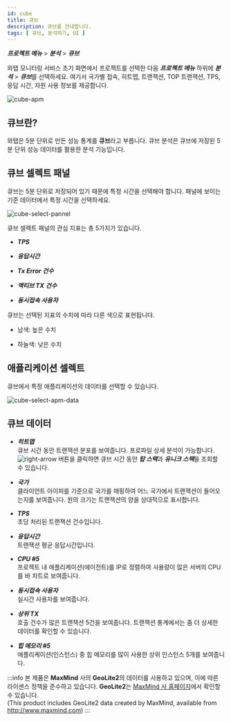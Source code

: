 ```yaml
---
id: cube
title: 큐브
description: 큐브를 안내합니다. 
tags: [ 큐브, 분석하기, UI ]
---
```

<!-- 여기서 ***국가별 접속***, ***히트맵***, ***트랜잭션***, ***TOP 트랜잭션***, ***TPS***, ***응답 시간***, ***자원 사용 정보***를 제공합니다. -->
***프로젝트 메뉴*** > ***분석*** > ***큐브***

와탭 모니터링 서비스 초기 화면에서 프로젝트를 선택한 다음 ***프로젝트 메뉴*** 하위에 ***분석*** > ***큐브***를 선택하세요. 여기서 국가별 접속, 히트맵, 트랜잭션, TOP 트랜잭션, TPS, 응답 시간, 자원 사용 정보를 제공합니다.

![cube-apm](https://img.whatap.io/media/images/Screenshot_2020-12-15_W_JAVA_DEMO_5490_-_Application_Monitoring19.png)

## 큐브란?

와탭은 5분 단위로 만든 성능 통계를 **큐브**라고 부릅니다. 큐브 분석은 큐브에 저장된 5분 단위 성능 데이터를 활용한 분석 기능입니다.

## 큐브 셀렉트 패널

큐브는 5분 단위로 저장되어 있기 때문에 특정 시간을 선택해야 합니다. 패널에 보이는 기준 데이터에서 특정 시간을 선택하세요.
<div style={{textAlign: 'center'}}>

![cube-select-pannel](https://img.whatap.io/media/images/cube.png)

</div>

큐브 셀렉트 패널의 관심 지표는 총 5가지가 있습니다.

* ***TPS***

* ***응답시간***

* ***Tx Error 건수***

* ***액티브 TX 건수***

* ***동시접속 사용자***

큐브는 선택된 지표의 수치에 따라 다른 색으로 표현됩니다.

* <span class='highfg'>남색</span>: <span class='highfg'>높은 수치</span>

* <span class='lowfg'>하늘색</span>: <span class='lowfg'>낮은 수치</span>

## 애플리케이션 셀렉트

큐브에서 특정 애플리케이션의 데이터를 선택할 수 있습니다.

![cube-select-apm-data](https://img.whatap.io/media/images/Screenshot_2020-12-15_W_JAVA_DEMO_5490_-_Application_Monitoring21.png)

## 큐브 데이터

* ***히트맵***  
    큐브 시간 동안 트랜잭션 분포를 보여줍니다. 프로파일 상세 분석이 가능합니다. 
    ![right-arrow](/img/right-arrow.svg) 버튼을 클릭하면 큐브 시간 동안 ***탑 스택***과 ***유니크 스택***을 조회할 수 있습니다.

* ***국가***  
    클라이언트 아이피를 기준으로 국가를 매핑하여 어느 국가에서 트랜잭션이 들어오는지를 보여줍니다. 원의 크기는 트랜잭션의 양을 상대적으로 표시합니다.

* ***TPS***  
    초당 처리된 트랜잭션 건수입니다.

* ***응답시간***  
    트랜잭션 평균 응답시간입니다.

* ***CPU #5***  
    프로젝트 내 애플리케이션(에이전트)를 IP로 정렬하여 사용량이 많은 서버의 CPU를 바 차트로 보여줍니다.

* ***동시접속 사용자***  
    실시간 사용자를 보여줍니다.

* ***상위 TX***  
    호출 건수가 많은 트랜잭션 5건을 보여줍니다. 트랜잭션 통계에서는 좀 더 상세한 데이터를 확인할 수 있습니다.

* ***힙 메모리 #5***  
    애플리케이션(인스턴스) 중 힙 메모리를 많이 사용한 상위 인스턴스 5개를 보여줍니다.

:::info
본 제품은 **MaxMind** 사의 **GeoLite2**의 데이터를 사용하고 있으며, 이에 따른 라이센스 정책을 준수하고 있습니다. **GeoLite2**는 [MaxMind 사 홈페이지](http://www.maxmind.com)에서 확인할 수 있습니다.  
(This product includes GeoLite2 data created by MaxMind, available from http://www.maxmind.com)
:::